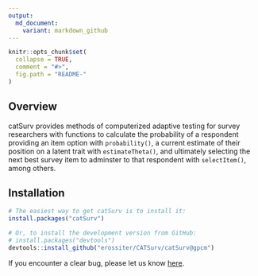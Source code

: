 ```yaml
---
output:
  md_document:
    variant: markdown_github
---
```


<!-- README.md is generated from README.Rmd. Please edit that file -->

```r
knitr::opts_chunk$set(
  collapse = TRUE,
  comment = "#>",
  fig.path = "README-"
)
```

## Overview

catSurv provides methods of computerized adaptive testing for survey researchers with functions to calculate the probability of a respondent providing an item option with `probability()`, a current estimate of their position on a latent trait with `estimateTheta()`, and ultimately selecting the next best survey item to adminster to that respondent with `selectItem()`, among others.


## Installation

```r
# The easiest way to get catSurv is to install it:
install.packages("catSurv")

# Or, to install the development version from GitHub:
# install.packages("devtools")
devtools::install_github("erossiter/CATSurv/catSurv@gpcm")
```

If you encounter a clear bug, please let us know [here](https://github.com/erossiter/CATSurv/issues). 